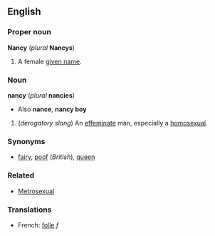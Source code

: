 ==English==
===Proper noun===
'''Nancy''' (''plural'' '''Nancys''')

#A female [[given name]].

===Noun===
'''nancy''' (''plural'' '''nancies''')
*Also '''nance''', '''nancy boy'''

#(''derogatory slang'') An [[effeminate]] man, especially a [[homosexual]].

===Synonyms===
*[[fairy]], [[poof]] (''British''), [[queen]]
===Related===
*[[Metrosexual]]
===Translations===
*French: [[folle]] ''f''
